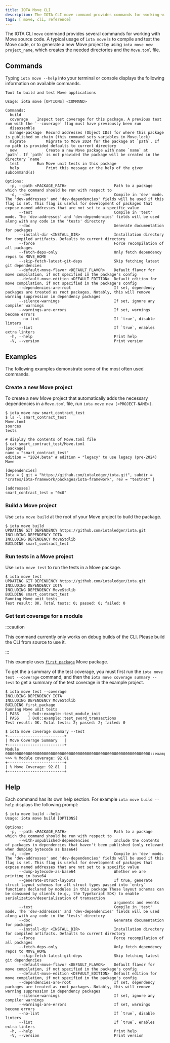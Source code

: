 ```yaml
---
title: IOTA Move CLI
description: The IOTA CLI move command provides commands for working with Move source code directly from a terminal or console.
tags: [ move, cli, reference]
---
```



The IOTA CLI `move` command provides several commands for working with Move source code. A typical usage of `iota move` is to compile and test the Move code, or to generate a new Move project by using `iota move new project_name`, which creates the needed directories and the `Move.toml` file.

<CliCheckInstall />

## Commands

Typing `iota move --help` into your terminal or console displays the following information on available commands.

```
Tool to build and test Move applications

Usage: iota move [OPTIONS] <COMMAND>

Commands:
  build
  coverage 	  Inspect test coverage for this package. A previous test run with the `--coverage` flag must have previously been run
  disassemble
  manage-package  Record addresses (Object IDs) for where this package is published on chain (this command sets variables in Move.lock)
  migrate         Migrate to Move 2024 for the package at `path`. If no path is provided defaults to current directory
  new             Create a new Move package with name `name` at `path`. If `path` is not provided the package will be created in the directory `name`
  test     	  Run Move unit tests in this package
  help            Print this message or the help of the given subcommand(s)

Options:
  -p, --path <PACKAGE_PATH>                     Path to a package which the command should be run with respect to
  -d, --dev                                     Compile in 'dev' mode. The 'dev-addresses' and 'dev-dependencies' fields will be used if this flag is set. This flag is useful for development of packages that expose named addresses that are not set to a specific value
      --test                                    Compile in 'test' mode. The 'dev-addresses' and 'dev-dependencies' fields will be used along with any code in the 'tests' directory
      --doc                                     Generate documentation for packages
      --install-dir <INSTALL_DIR>               Installation directory for compiled artifacts. Defaults to current directory
      --force                                   Force recompilation of all packages
      --fetch-deps-only                         Only fetch dependency repos to MOVE_HOME
      --skip-fetch-latest-git-deps              Skip fetching latest git dependencies
      --default-move-flavor <DEFAULT_FLAVOR>    Default flavor for move compilation, if not specified in the package's config
      --default-move-edition <DEFAULT_EDITION>  Default edition for move compilation, if not specified in the package's config
      --dependencies-are-root                   If set, dependency packages are treated as root packages. Notably, this will remove warning suppression in dependency packages
      --silence-warnings                        If set, ignore any compiler warnings
      --warnings-are-errors                     If set, warnings become errors
      --no-lint                                 If `true`, disable linters
      --lint                                    If `true`, enables extra linters
  -h, --help                                    Print help
  -V, --version                                 Print version
```

## Examples

The following examples demonstrate some of the most often used commands.

### Create a new Move project

To create a new Move project that automatically adds the necessary dependencies in a `Move.toml` file, run `iota move new [<PROJECT-NAME>]`.

```shell
$ iota move new smart_contract_test
$ ls -l smart_contract_test
Move.toml
sources
tests

# display the contents of Move.toml file
$ cat smart_contract_test/Move.toml
[package]
name = "smart_contract_test"
edition = "2024.beta" # edition = "legacy" to use legacy (pre-2024) Move

[dependencies]
Iota = { git = "https://github.com/iotaledger/iota.git", subdir = "crates/iota-framework/packages/iota-framework", rev = "testnet" }

[addresses]
smart_contract_test = "0x0"
```

### Build a Move project

Use `iota move build` at the root of your Move project to build the package.

```shell
$ iota move build
UPDATING GIT DEPENDENCY https://github.com/iotaledger/iota.git
INCLUDING DEPENDENCY IOTA
INCLUDING DEPENDENCY MoveStdlib
BUILDING smart_contract_test
```

### Run tests in a Move project

Use `iota move test` to run the tests in a Move package.

```shell
$ iota move test
UPDATING GIT DEPENDENCY https://github.com/iotaledger/iota.git
INCLUDING DEPENDENCY IOTA
INCLUDING DEPENDENCY MoveStdlib
BUILDING smart_contract_test
Running Move unit tests
Test result: OK. Total tests: 0; passed: 0; failed: 0
```

### Get test coverage for a module


:::caution

This command currently only works on debug builds of the CLI.  Please build the CLI from source to use it.

:::


This example uses [`first_package`](https://github.com/iotaledger/iota/tree/develop/examples/move/first_package) Move package.

To get the a summary of the test coverage, you must first run the `iota move test --coverage` command, and then the `iota move coverage summary --test` to get a summary of the test coverage in the example project.

```shell
$ iota move test --coverage
INCLUDING DEPENDENCY IOTA
INCLUDING DEPENDENCY MoveStdlib
BUILDING first_package
Running Move unit tests
[ PASS    ] 0x0::example::test_module_init
[ PASS    ] 0x0::example::test_sword_transactions
Test result: OK. Total tests: 2; passed: 2; failed: 0

$ iota move coverage summary --test
+-------------------------+
| Move Coverage Summary   |
+-------------------------+
Module 0000000000000000000000000000000000000000000000000000000000000000::example
>>> % Module coverage: 92.81
+-------------------------+
| % Move Coverage: 92.81  |
+-------------------------+
```

## Help

Each command has its own help section. For example `iota move build --help` displays the following prompt:

```shell
$ iota move build --help
Usage: iota move build [OPTIONS]

Options:
  -p, --path <PACKAGE_PATH>                     Path to a package which the command should be run with respect to
      --with-unpublished-dependencies           Include the contents of packages in dependencies that haven't been published (only relevant when dumping bytecode as base64)
  -d, --dev                                     Compile in 'dev' mode. The 'dev-addresses' and 'dev-dependencies' fields will be used if this flag is set. This flag is useful for development of packages that expose named addresses that are not set to a specific value
      --dump-bytecode-as-base64                 Whether we are printing in base64
      --generate-struct-layouts                 If true, generate struct layout schemas for all struct types passed into `entry` functions declared by modules in this package These layout schemas can be consumed by clients (e.g., the TypeScript SDK) to enable serialization/deserialization of transaction
                                                arguments and events
      --test                                    Compile in 'test' mode. The 'dev-addresses' and 'dev-dependencies' fields will be used along with any code in the 'tests' directory
      --doc                                     Generate documentation for packages
      --install-dir <INSTALL_DIR>               Installation directory for compiled artifacts. Defaults to current directory
      --force                                   Force recompilation of all packages
      --fetch-deps-only                         Only fetch dependency repos to MOVE_HOME
      --skip-fetch-latest-git-deps              Skip fetching latest git dependencies
      --default-move-flavor <DEFAULT_FLAVOR>    Default flavor for move compilation, if not specified in the package's config
      --default-move-edition <DEFAULT_EDITION>  Default edition for move compilation, if not specified in the package's config
      --dependencies-are-root                   If set, dependency packages are treated as root packages. Notably, this will remove warning suppression in dependency packages
      --silence-warnings                        If set, ignore any compiler warnings
      --warnings-are-errors                     If set, warnings become errors
      --no-lint                                 If `true`, disable linters
      --lint                                    If `true`, enables extra linters
  -h, --help                                    Print help
  -V, --version                                 Print version
```
